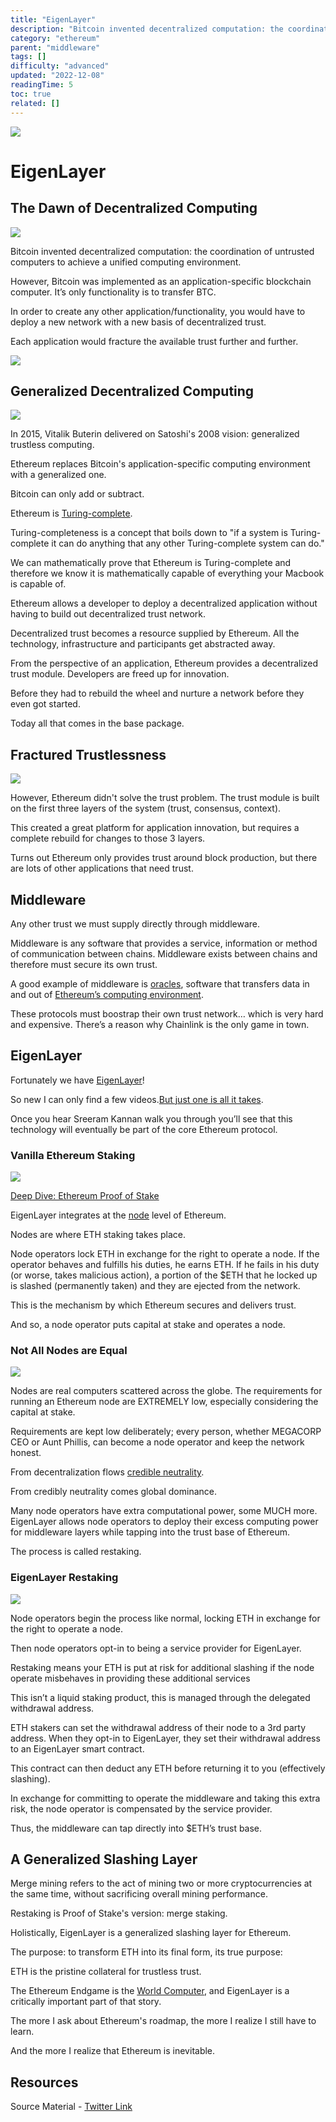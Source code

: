 ```yaml
---
title: "EigenLayer"
description: "Bitcoin invented decentralized computation: the coordination of untrusted computers to achieve a unified computing environment."
category: "ethereum"
parent: "middleware"
tags: []
difficulty: "advanced"
updated: "2022-12-08"
readingTime: 5
toc: true
related: []
---
```


![](/images/eigenlayer-1.jpeg)

# EigenLayer

## The Dawn of Decentralized Computing

![](/images/eigenlayer-2.jpeg)

Bitcoin invented decentralized computation: the coordination of untrusted computers to achieve a unified computing environment. 

However, Bitcoin was implemented as an application-specific blockchain computer. It’s only functionality is to transfer BTC.

In order to create any other application/functionality, you would have to deploy a new network with a new basis of decentralized trust. 

Each application would fracture the available trust further and further.

![](/images/eigenlayer-3.jpeg)

## Generalized Decentralized Computing

![](/images/eigenlayer-8.jpeg)

In 2015, Vitalik Buterin delivered on Satoshi's 2008 vision: generalized trustless computing.

Ethereum replaces Bitcoin's application-specific computing environment with a generalized one. 

Bitcoin can only add or subtract. 

Ethereum is [Turing-complete](/concepts/turing-complete).

Turing-completeness is a concept that boils down to "if a system is Turing-complete it can do anything that any other Turing-complete system can do."

We can mathematically prove that Ethereum is Turing-complete and therefore we know it is mathematically capable of everything your Macbook is capable of.

Ethereum allows a developer to deploy a decentralized application without having to build out decentralized trust network. 

Decentralized trust becomes a resource supplied by Ethereum. All the technology, infrastructure and participants get abstracted away.

From the perspective of an application, Ethereum provides a decentralized trust module. Developers are freed up for innovation.

Before they had to rebuild the wheel and nurture a network before they even got started. 

Today all that comes in the base package.

## Fractured Trustlessness

![](/images/eigenlayer-4.jpeg)

However, Ethereum didn't solve the trust problem. The trust module is built on the first three layers of the system (trust, consensus, context).

This created a great platform for application innovation, but requires a complete rebuild for changes to those 3 layers.

Turns out Ethereum only provides trust around block production, but there are lots of other applications that need trust.

## Middleware

Any other trust we must supply directly through middleware.

Middleware is any software that provides a service, information or method of communication between chains. Middleware exists between chains and therefore must secure its own trust.

A good example of middleware is [oracles](/concepts/oracle), software that transfers data in and out of [Ethereum’s computing environment](/ethereum/evm).

These protocols must boostrap their own trust network… which is very hard and expensive. There’s a reason why Chainlink is the only game in town.

## EigenLayer

Fortunately we have [EigenLayer](https://www.eigenlayer.com/)!

So new I can only find a few videos.[But just one is all it takes](https://www.youtube.com/watch?v=-V-fG4J1N_M). 

Once you hear Sreeram Kannan walk you through you’ll see that this technology will eventually be part of the core Ethereum protocol.

### Vanilla Ethereum Staking

![](/images/eigenlayer-5.jpeg)

[Deep Dive: Ethereum Proof of Stake](/ethereum/pos)

EigenLayer integrates at the [node](/ethereum/node) level of Ethereum. 

Nodes are where ETH staking takes place.

Node operators lock ETH in exchange for the right to operate a node. If the operator behaves and fulfills his duties, he earns ETH. If he fails in his duty (or worse, takes malicious action), a portion of the $ETH that he locked up is slashed (permanently taken) and they are ejected from the network.

This is the mechanism by which Ethereum secures and delivers trust.

And so, a node operator puts capital at stake and operates a node. 

### Not All Nodes are Equal

![](/images/eigenlayer-6.png)

Nodes are real computers scattered across the globe. The requirements for running an Ethereum node are EXTREMELY low, especially considering the capital at stake.

Requirements are kept low deliberately; every person, whether MEGACORP CEO or Aunt Phillis, can become a node operator and keep the network honest. 

From decentralization flows [credible neutrality](/concepts/credible-neutrality). 

From credibly neutrality comes global dominance.

Many node operators have extra computational power, some MUCH more. EigenLayer allows node operators to deploy their excess computing power for middleware layers while tapping into the trust base of Ethereum.

The process is called restaking.

### EigenLayer Restaking

![](/images/eigenlayer-7.jpeg)

Node operators begin the process like normal, locking ETH in exchange for the right to operate a node.

Then node operators opt-in to being a service provider for EigenLayer.

Restaking means your ETH is put at risk for additional slashing if the node operate misbehaves in providing these additional services  

This isn’t a liquid staking product, this is managed through the delegated withdrawal address.

ETH stakers can set the withdrawal address of their node to a 3rd party address. When they opt-in to EigenLayer, they set their withdrawal address to an EigenLayer smart contract. 

This contract can then deduct any ETH before returning it to you (effectively slashing).

In exchange for committing to operate the middleware and taking this extra risk, the node operator is compensated by the service provider. 

Thus, the middleware can tap directly into $ETH’s trust base.

## A Generalized Slashing Layer

Merge mining refers to the act of mining two or more cryptocurrencies at the same time, without sacrificing overall mining performance. 

Restaking is Proof of Stake's version: merge staking.

Holistically, EigenLayer is a generalized slashing layer for Ethereum. 

The purpose: to transform ETH into its final form, its true purpose:

ETH is the pristine collateral for trustless trust.

The Ethereum Endgame is the [World Computer](/ethereum/world-computer), and EigenLayer is a critically important part of that story.

The more I ask about Ethereum's roadmap, the more I realize I still have to learn. 

And the more I realize that Ethereum is inevitable.

## Resources

Source Material - [Twitter Link](https://twitter.com/logarithmicrex/status/1572094840619532288)


